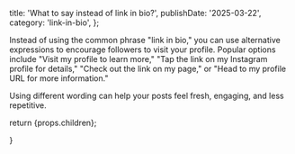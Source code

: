 
  title: 'What to say instead of link in bio?',
  publishDate: '2025-03-22',
  category: 'link-in-bio',
};

Instead of using the common phrase "link in bio," you can use alternative expressions to encourage followers to visit your profile. Popular options include "Visit my profile to learn more," "Tap the link on my Instagram profile for details," "Check out the link on my page," or "Head to my profile URL for more information."

Using different wording can help your posts feel fresh, engaging, and less repetitive.

return <ArticleTemplate meta={metadata}>{props.children}</ArticleTemplate>;

}
